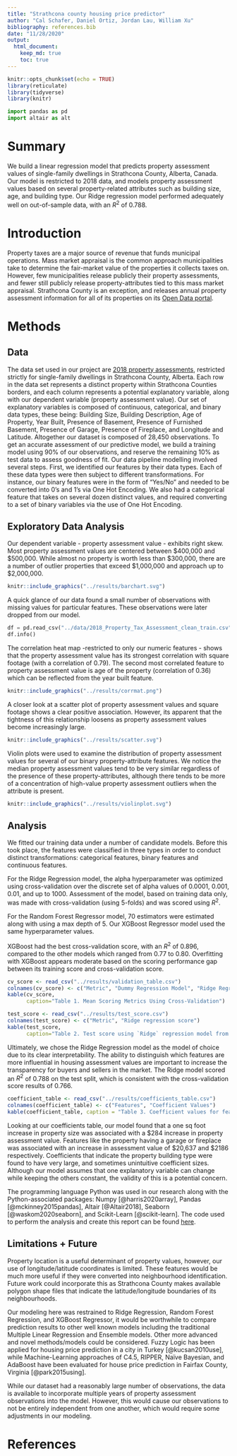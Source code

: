 ```yaml
---
title: "Strathcona county housing price predictor"
author: "Cal Schafer, Daniel Ortiz, Jordan Lau, William Xu"
bibliography: references.bib
date: "11/28/2020"
output: 
  html_document:
    keep_md: true
    toc: true
---
```

```r
knitr::opts_chunk$set(echo = TRUE)
library(reticulate)
library(tidyverse)
library(knitr)
```

```python
import pandas as pd
import altair as alt
```

# Summary

We build a linear regression model that predicts property assessment values of single-family dwellings in Strathcona County, Alberta, Canada. Our model is restricted to 2018 data, and models property assessment values based on several property-related attributes such as building size, age, and building type. Our Ridge regression model performed adequately well on out-of-sample data, with an $R^2$ of 0.788. 

# Introduction

Property taxes are a major source of revenue that funds municipal operations. Mass market appraisal is the common approach municipalities take to determine the fair-market value of the properties it collects taxes on. However, few municipalities release publicly their property assessments, and fewer still publicly release property-attributes tied to this mass market appraisal. Strathcona County is an exception, and releases annual property assessment information for all of its properties on its [Open Data portal](https://data.strathcona.ca/). 


# Methods

## Data

The data set used in our project are [2018 property assessments](https://data.strathcona.ca/Housing-Buildings/2018-Property-Tax-Assessment/6wvk-j7e9), restricted strictly for single-family dwellings in Strathcona County, Alberta. Each row in the data set represents a distinct property within Strathcona Counties borders, and each column represents a potential explanatory variable, along with our dependent variable (property assessment value). Our set of explanatory variables is composed of continuous, categorical, and binary data types, these being: Building Size, Building Description, Age of Property, Year Built, Presence of Basement, Presence of Furnished Basement, Presence of Garage, Presence of Fireplace, and Longitude and Latitude. Altogether our dataset is composed of 28,450 observations.
To get an accurate assessment of our predictive model, we build a training model using 90% of our observations, and reserve the remaining 10% as test data to assess goodness of fit.
Our data pipeline modelling involved several steps. First, we identified our features by their data types. Each of these data types were then subject to different transformations. For instance, our binary features were in the form of “Yes/No” and needed to be converted into 0’s and 1’s via One Hot Encoding. We also had a categorical feature that takes on several dozen distinct values, and required converting to a set of binary variables via the use of One Hot Encoding.


## Exploratory Data Analysis

Our dependent variable - property assessment value - exhibits right skew. Most property assessment values are centered between $400,000 and $500,000. While almost no property is worth less than $300,000, there are a number of outlier properties that exceed $1,000,000 and approach up to $2,000,000.


```r
knitr::include_graphics("../results/barchart.svg")
```

A quick glance of our data found a small number of observations with missing values for particular features. These observations were later dropped from our model. 

```python
df = pd.read_csv("../data/2018_Property_Tax_Assessment_clean_train.csv")
df.info()
```

The correlation heat map -restricted to only our numeric features - shows that the property assessment value has its strongest correlation with square footage (with a correlation of 0.79). The second most correlated feature to property assessment value is age of the property (correlation of 0.36) which can be reflected from the year built feature. 
```r
knitr::include_graphics("../results/corrmat.png")
```

A closer look at a scatter plot of property assessment values and square footage shows a clear positive association. However, its apparent that the tightness of this relationship loosens as property assessment values become increasingly large. 


```r
knitr::include_graphics("../results/scatter.svg")
```


Violin plots were used to examine the distribution of property assessment values for several of our binary property-attribute features. We notice the median property assessment values tend to be very similar regardless of the presence of these property-attributes, although there tends to be more of a concentration of high-value property assessment outliers when the attribute is present. 

```r
knitr::include_graphics("../results/violinplot.svg")
```

## Analysis

We fitted our training data under a number of candidate models. Before this took place, the features were classified in three types in order to conduct distinct transformations: categorical features, binary features and continuous features.

For the Ridge Regression model, the alpha hyperparameter was optimized using cross-validation over the discrete set of alpha values of 0.0001, 0.001, 0.01, and up to 1000. Assessment of the model, based on training data only, was made with cross-validation (using 5-folds) and was scored using $R^2$. 

For the Random Forest Regressor model, 70 estimators were estimated along with using a max depth of 5. Our XGBoost Regressor model used the same hyperparameter values.  

XGBoost had the best cross-validation score, with an $R^2$ of 0.896, compared to the other models which ranged from 0.77 to 0.80. Overfitting with XGBoost appears moderate based on the scoring performance gap between its training score and cross-validation score.

```r
cv_score <- read_csv("../results/validation_table.csv")
colnames(cv_score) <- c("Metric", "Dummy Regression Model", "Ridge Regression Model", "Random Forest Regressor", "XGBoost Regressor")
kable(cv_score, 
      caption="Table 1. Mean Scoring Metrics Using Cross-Validation")
```

```r
test_score <- read_csv("../results/test_score.csv")
colnames(test_score) <- c("Metric", "Ridge regression score")
kable(test_score, 
      caption="Table 2. Test score using `Ridge` regression model from `sklearn`")
```

Ultimately, we chose the Ridge Regression model as the model of choice due to its clear interpretability. The ability to distinguish which features are more influential in housing assessment values are important to increase the transparency for buyers and sellers in the market. The Ridge model scored an $R^2$ of 0.788 on the test split, which is consistent with the cross-validation score results of 0.766. 

```r
coefficient_table <- read_csv("../results/coefficients_table.csv")
colnames(coefficient_table) <- c("Features", "Coefficient Values")
kable(coefficient_table, caption = "Table 3. Coefficient values for features using `Ridge` Regression model from `sklearn`")

```

Looking at our coefficients table, our model found that a one sq foot increase in property size was associated with a \$284 increase in property assessment value. Features like the property having a garage or fireplace was associated with an increase in assessment value of \$20,637 and \$2186 respectively. Coefficients that indicate the property building type were found to have very large, and sometimes unintuitive coefficient sizes. Although our model assumes that one explanatory variable can change while keeping the others constant, the validity of this is a potential concern. 

The programming language Python was used in our research along with the Python-associated packages: Numpy [@harris2020array], Pandas [@mckinney2015pandas], Altair [@Altair2018], Seaborn [@waskom2020seaborn], and Scikit-Learn [@scikit-learn]. The code used to perform the analysis and create this report can be found [here](https://github.com/UBC-MDS/522-Group_30-Rockstars/blob/main/src/housing_assessment_prediction.py).

## Limitations + Future 

Property location is a useful determinant of property values, however, our use of longitude/latitude coordinates is limited. These features would be much more useful if they were converted into neighbourhood identification. Future work could incorporate this as Strathcona County makes available polygon shape files that indicate the latitude/longitude boundaries of its neighbourhoods. 

Our modeling here was restrained to Ridge Regression, Random Forest Regression, and XGBoost Regressor, it would be worthwhile to compare prediction results to other well known models including the traditional Multiple Linear Regression and Ensemble models. Other more advanced and novel methods/models could be considered. Fuzzy Logic has been applied for housing price prediction in a city in Turkey [@kucsan2010use], while Machine-Learning approaches of C4.5, RIPPER, Naïve Bayesian, and AdaBoost have been evaluated for house price prediction in Fairfax County, Virginia [@park2015using].

While our dataset had a reasonably large number of observations, the data is available to incorporate multiple years of property assessment observations into the model. However, this would cause our observations to not be entirely independent from one another, which would require some adjustments in our modeling.


# References